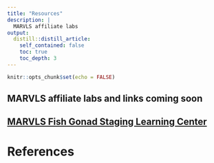 ```yaml
---
title: "Resources"
description: |
  MARVLS affiliate labs
output:
  distill::distill_article:
    self_contained: false
    toc: true
    toc_depth: 3
---
```


```r
knitr::opts_chunk$set(echo = FALSE)
```

##  MARVLS affiliate labs and links coming soon 


## [MARVLS Fish Gonad Staging Learning Center](https://marvls.github.io/Fish-Gonad-Staging/)

  
# References

::: {#refs}
:::
